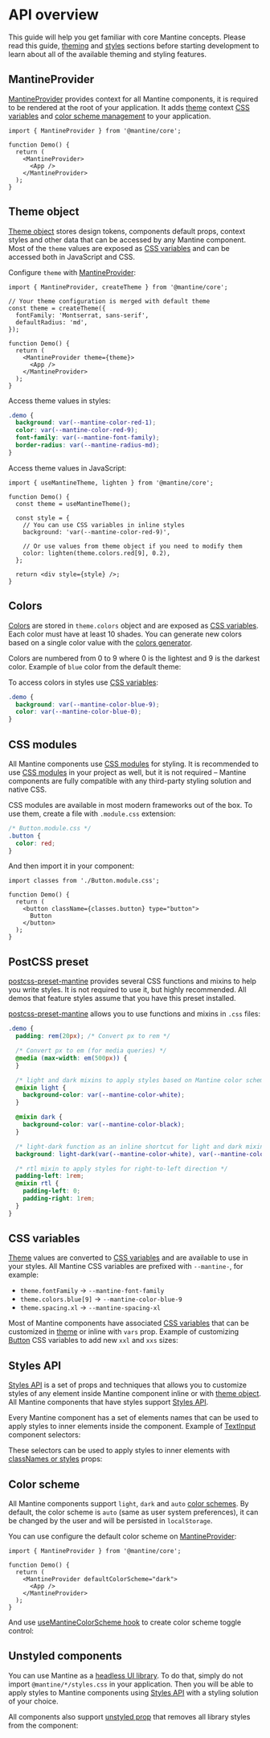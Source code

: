 

# API overview

This guide will help you get familiar with core Mantine concepts.
Please read this guide, [theming](/theming/theme-object/) and [styles](/styles/css-modules/) sections before starting development
to learn about all of the available theming and styling features.

## MantineProvider

[MantineProvider](/theming/mantine-provider) provides context for all Mantine components, it is required
to be rendered at the root of your application. It adds [theme](/theming/theme-object) context
[CSS variables](/styles/css-variables) and [color scheme management](/theming/color-schemes/) to your application.

```tsx
import { MantineProvider } from '@mantine/core';

function Demo() {
  return (
    <MantineProvider>
      <App />
    </MantineProvider>
  );
}
```

## Theme object

[Theme object](/theming/theme-object) stores design tokens, components default props, context styles
and other data that can be accessed by any Mantine component. Most of the `theme` values are exposed as
[CSS variables](/styles/css-variables) and can be accessed both in JavaScript and CSS.

Configure `theme` with [MantineProvider](/theming/mantine-provider):

```tsx
import { MantineProvider, createTheme } from '@mantine/core';

// Your theme configuration is merged with default theme
const theme = createTheme({
  fontFamily: 'Montserrat, sans-serif',
  defaultRadius: 'md',
});

function Demo() {
  return (
    <MantineProvider theme={theme}>
      <App />
    </MantineProvider>
  );
}
```

Access theme values in styles:

```css
.demo {
  background: var(--mantine-color-red-1);
  color: var(--mantine-color-red-9);
  font-family: var(--mantine-font-family);
  border-radius: var(--mantine-radius-md);
}
```

Access theme values in JavaScript:

```tsx
import { useMantineTheme, lighten } from '@mantine/core';

function Demo() {
  const theme = useMantineTheme();

  const style = {
    // You can use CSS variables in inline styles
    background: 'var(--mantine-color-red-9)',

    // Or use values from theme object if you need to modify them
    color: lighten(theme.colors.red[9], 0.2),
  };

  return <div style={style} />;
}
```

## Colors

[Colors](/theming/colors) are stored in `theme.colors` object and are exposed as [CSS variables](/styles/css-variables).
Each color must have at least 10 shades. You can generate new colors based on a single color value
with the [colors generator](/colors-generator).

Colors are numbered from 0 to 9 where 0 is the lightest and 9 is the darkest color. Example of `blue`
color from the default theme:

<ColorsGroup group="blue" />

To access colors in styles use [CSS variables](/styles/css-variables):

```css
.demo {
  background: var(--mantine-color-blue-9);
  color: var(--mantine-color-blue-0);
}
```

## CSS modules

All Mantine components use [CSS modules](/styles/css-modules) for styling.
It is recommended to use [CSS modules](/styles/css-modules) in your project as well, but it is not required –
Mantine components are fully compatible with any third-party styling solution and native CSS.

CSS modules are available in most modern frameworks out of the box. To use them, create a file with `.module.css` extension:

```css
/* Button.module.css */
.button {
  color: red;
}
```

And then import it in your component:

```tsx
import classes from './Button.module.css';

function Demo() {
  return (
    <button className={classes.button} type="button">
      Button
    </button>
  );
}
```

## PostCSS preset

[postcss-preset-mantine](/styles/postcss-preset) provides several CSS functions and mixins to help you write styles.
It is not required to use it, but highly recommended. All demos that feature styles
assume that you have this preset installed.

[postcss-preset-mantine](/styles/postcss-preset) allows you to use functions and mixins in `.css` files:

```scss
.demo {
  padding: rem(20px); /* Convert px to rem */

  /* Convert px to em (for media queries) */
  @media (max-width: em(500px)) {
  }

  /* light and dark mixins to apply styles based on Mantine color scheme */
  @mixin light {
    background-color: var(--mantine-color-white);
  }

  @mixin dark {
    background-color: var(--mantine-color-black);
  }

  /* light-dark function as an inline shortcut for light and dark mixins */
  background: light-dark(var(--mantine-color-white), var(--mantine-color-black));

  /* rtl mixin to apply styles for right-to-left direction */
  padding-left: 1rem;
  @mixin rtl {
    padding-left: 0;
    padding-right: 1rem;
  }
}
```

## CSS variables

[Theme](/theming/theme-object) values are converted to [CSS variables](/styles/css-variables) and are available to
use in your styles. All Mantine CSS variables are prefixed with `--mantine-`, for example:

- `theme.fontFamily` → `--mantine-font-family`
- `theme.colors.blue[9]` → `--mantine-color-blue-9`
- `theme.spacing.xl` → `--mantine-spacing-xl`

Most of Mantine components have associated [CSS variables](/styles/styles-api) that can be
customized in [theme](/theming/theme-object) or inline with `vars` prop. Example of customizing
[Button](/core/button) CSS variables to add new `xxl` and `xxs` sizes:

<Demo data={StylesDemos.vars} />

## Styles API

[Styles API](/styles/styles-api) is a set of props and techniques that allows you to customize styles of any element
inside Mantine component inline or with [theme object](/theming/theme-object). All Mantine components that
have styles support [Styles API](/styles/styles-api).

Every Mantine component has a set of elements names that can be used to
apply styles to inner elements inside the component.
Example of [TextInput](/core/text-input) component selectors:

<SelectorsTable data={TextInputStylesApi} component="Button" withTableBorder={false} />

These selectors can be used to apply styles to inner elements with [classNames or styles](/styles/styles-api) props:

<Demo data={StylesDemos.classNames} />

## Color scheme

All Mantine components support `light`, `dark` and `auto` [color schemes](/theming/color-schemes). By default,
the color scheme is `auto` (same as user system preferences), it can be changed by the user and will be persisted in `localStorage`.

You can use configure the default color scheme on [MantineProvider](/theming/mantine-provider):

```tsx
import { MantineProvider } from '@mantine/core';

function Demo() {
  return (
    <MantineProvider defaultColorScheme="dark">
      <App />
    </MantineProvider>
  );
}
```

And use [useMantineColorScheme hook](/theming/color-schemes) to create color scheme toggle control:

<Demo data={ThemingDemos.colorSchemeControl} />

## Unstyled components

You can use Mantine as a [headless UI library](/styles/unstyled). To do that, simply do not import `@mantine/*/styles.css`
in your application. Then you will be able to apply styles to Mantine components using [Styles API](/styles/styles-api/)
with a styling solution of your choice.

All components also support [unstyled prop](/styles/unstyled)
that removes all library styles from the component:

<Demo data={StylesDemos.unstyled} />
